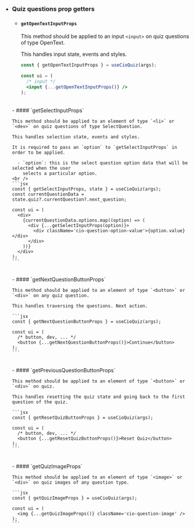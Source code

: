 
- ### Quiz questions prop getters
    - #### `getOpenTextInputProps`

        This method should be applied to an input `<input>` on quiz questions of type OpenText.

        This handles input state, events and styles.

        ```jsx
        const { getOpenTextInputProps } = useCioQuiz(args);

        const ui = (
          /* input */
          <input {...getOpenTextInputProps()} />
        );
        ```
        
    <br />
    - #### `getSelectInputProps`

      This method should be applied to an element of type `<li>` or `<dev>` on quiz questions of type SelectQuestion.

      This handles selection state, events and styles.

      It is required to pass an `option` to `getSelectInputProps` in order to be applied.

        - `option`: this is the select question option data that will be selected when the user
          selects a particular option.
      <br />
      ```jsx
      const { getSelectInputProps, state } = useCioQuiz(args);
      const currentQuestionData = state.quiz?.currentQuestion?.next_question;

      const ui = (
        <div>
          {currentQuestionData.options.map((option) => (
            <div {...getSelectInputProps(option)}>
              <div className='cio-question-option-value'>{option.value}</div>
            </div>
          ))}
        </div>
      );
      ```

    <br />
    - #### `getNextQuestionButtonProps`

      This method should be applied to an element of type `<button>` or `<div>` on any quiz question.

      This handles traversing the questions. Next action.

      ```jsx
      const { getNextQuestionButtonProps } = useCioQuiz(args);

      const ui = (
        /* button, dev, ... */
        <button {...getNextQuestionButtonProps()}>Continue</button>
      );
      ```

    <br />
    - #### `getPreviousQuestionButtonProps`

      This method should be applied to an element of type `<button>` or `<div>` on quiz.

      This handles resetting the quiz state and going back to the first question of the quiz.

      ```jsx
      const { getResetQuizButtonProps } = useCioQuiz(args);

      const ui = (
        /* button, dev, ... */
        <button {...getResetQuizButtonProps()}>Reset Quiz</button>
      );
      ```

    <br />
    - #### `getQuizImageProps`

      This method should be applied to an element of type `<image>` or `<div>` on quiz images of any question type.

      ```jsx
      const { getQuizImageProps } = useCioQuiz(args);

      const ui = (
        <img {...getQuizImageProps()} className='cio-question-image' />
      );
      ```
